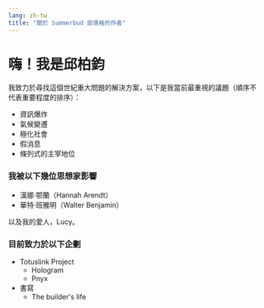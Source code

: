 ```yaml
---
lang: zh-tw
title: "關於 Summerbud 部落格的作者"
---
```


# 嗨！我是邱柏鈞

我致力於尋找這個世紀重大問題的解決方案，以下是我當前最重視的議題（順序不代表重要程度的排序）：

- 資訊爆炸
- 氣候變遷
- 極化社會
- 假消息
- 條列式的主宰地位

### 我被以下幾位思想家影響

- 漢娜·鄂蘭（Hannah Arendt）
- 華特·班雅明（Walter Benjamin）

以及我的愛人，Lucy。

### 目前致力於以下企劃

- Totuslink Project
  - Hologram
  - Pnyx
- 書寫
  - The builder's life
